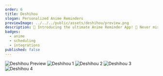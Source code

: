 ```yaml
---
order: 6
title: Deshihou
slogan: Personalized Anime Reminders
previewImage: ../../../public/assets/deshihou/preview.png
description: 🌟 Introducing the ultimate Anime Reminder App! 🌟 Never miss a single episode of your favorite anime series again. With our sleek and intuitive app, you'll stay updated on all the latest releases, special episodes, and thrilling arcs that you can't afford to miss. 🔔 Set personalized reminders for upcoming episodes and receive push notifications, so you'll never be caught off guard. Our app ensures you're always in the know and ready to immerse yourself in the captivating world of anime. 🎉 Discover new shows that match your interests, explore recommendations, and join a vibrant community of fellow anime enthusiasts. Share your thoughts, discuss plot twists, and connect with like-minded fans from around the globe.
badges:
  - anime
  - scheduling
  - integrations
published: false
---
```


![Deshihou Preview](/assets/deshihou/preview.png)
![Deshihou 1](/assets/deshihou/1.png)
![Deshihou 2](/assets/deshihou/2.png)
![Deshihou 3](/assets/deshihou/3.png)
![Deshihou 4](/assets/deshihou/4.png)
